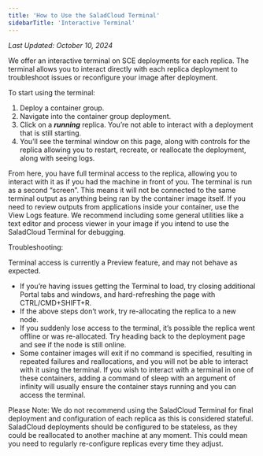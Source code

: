 ```yaml
---
title: 'How to Use the SaladCloud Terminal'
sidebarTitle: 'Interactive Terminal'
---
```


_Last Updated: October 10, 2024_

We offer an interactive terminal on SCE deployments for each replica. The terminal allows you to interact directly with
each replica deployment to troubleshoot issues or reconfigure your image after deployment.

To start using the terminal:

1. Deploy a container group.
2. Navigate into the container group deployment.
3. Click on a **_running_** replica. You’re not able to interact with a deployment that is still starting.
4. You’ll see the terminal window on this page, along with controls for the replica allowing you to restart, recreate,
   or reallocate the deployment, along with seeing logs.

From here, you have full terminal access to the replica, allowing you to interact with it as if you had the machine in
front of you. The terminal is run as a second “screen”. This means it will not be connected to the same terminal output
as anything being ran by the container image itself. If you need to review outputs from applications inside your
container, use the View Logs feature. We recommend including some general utilities like a text editor and process
viewer in your image if you intend to use the SaladCloud Terminal for debugging.

Troubleshooting:

Terminal access is currently a Preview feature, and may not behave as expected.

- If you’re having issues getting the Terminal to load, try closing additional Portal tabs and windows, and
  hard-refreshing the page with CTRL/CMD+SHIFT+R.
- If the above steps don’t work, try re-allocating the replica to a new node.
- If you suddenly lose access to the terminal, it’s possible the replica went offline or was re-allocated. Try heading
  back to the deployment page and see if the node is still online.
- Some container images will exit if no command is specified, resulting in repeated failures and reallocations, and you
  will not be able to interact with it using the terminal. If you wish to interact with a terminal in one of these
  containers, adding a command of sleep with an argument of infinity will usually ensure the container stays running and
  you can access the terminal.

Please Note: We do not recommend using the SaladCloud Terminal for final deployment and configuration of each replica as
this is considered stateful. SaladCloud deployments should be configured to be stateless, as they could be reallocated
to another machine at any moment. This could mean you need to regularly re-configure replicas every time they adjust.
